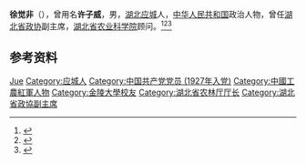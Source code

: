 '''徐觉非'''（{{bd|1904年|1月20日|1993年|10月14日}}），曾用名'''许子威'''，男，[[湖北|湖北]][[应城|应城]]人，[[中华人民共和国|中华人民共和国]]政治人物，曾任[[湖北省政协|湖北省政协]]副主席，[[湖北省农业科学院|湖北省农业科学院]]顾问。<ref>{{Cite book|title=中华人民共和国职官志|author=何虎生, 李耀东, 向常福主编|publisher=中国社会出版社|year=2003|isbn=9787800883934|location=北京|pages=}}</ref><ref>{{cite book|title=中囯人名大辞典·当代人物卷|author=廖盖隆等编|year=1990|publisher=上海辞书出版社|location=上海|page=}}</ref><ref>{{Cite web|title=徐觉非|url=http://xyh.cau.edu.cn/art/2012/1/9/art_22589_426866.html|accessdate=2020-07-22|work=中国农业大学校友会|archive-date=2020-07-22|archive-url=https://web.archive.org/web/20200722153814/http://xyh.cau.edu.cn/art/2012/1/9/art_22589_426866.html|dead-url=no}}</ref>

== 参考资料 ==
{{reflist}}

{{中国人物小作品}}

{{Authority control}}
{{DEFAULTSORT:Xu徐}}
[[Category:徐姓|Jue]]
[[Category:应城人|Category:应城人]]
[[Category:中国共产党党员_(1927年入党)|Category:中国共产党党员 (1927年入党)]]
[[Category:中國工農紅軍人物|Category:中國工農紅軍人物]]
[[Category:金陵大學校友|Category:金陵大學校友]]
[[Category:湖北省农林厅厅长|Category:湖北省农林厅厅长]]
[[Category:湖北省政協副主席|Category:湖北省政協副主席]]